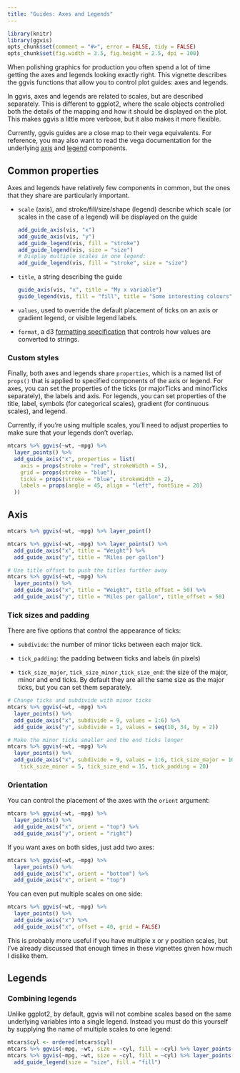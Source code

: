 ```yaml
---
title: "Guides: Axes and Legends"
---
```


<!--
%\VignetteEngine{knitr}
%\VignetteIndexEntry{Axes and legends}
-->

```r
library(knitr)
library(ggvis)
opts_chunk$set(comment = "#>", error = FALSE, tidy = FALSE)
opts_chunk$set(fig.width = 3.5, fig.height = 2.5, dpi = 100)
```

When polishing graphics for production you often spend a lot of time getting the
axes and legends looking exactly right. This vignette describes the ggvis
functions that allow you to control plot guides: axes and legends.

In ggvis, axes and legends are related to scales, but are described separately.
This is different to ggplot2, where the scale objects controlled both the
details of the mapping and how it should be displayed on the plot. This makes
ggvis a little more verbose, but it also makes it more flexible.

Currently, ggvis guides are a close map to their vega equivalents. For
reference, you may also want to read the vega documentation for the
underlying [axis](https://github.com/trifacta/vega/wiki/Axes) and
[legend](https://github.com/trifacta/vega/wiki/Legends) components.

## Common properties

Axes and legends have relatively few components in common, but the ones that
they share are particularly important.

* `scale` (axis), and stroke/fill/size/shape (legend) describe which scale (or
  scales in the case of a legend) will be displayed on the guide

    ```r
    add_guide_axis(vis, "x")
    add_guide_axis(vis, "y")
    add_guide_legend(vis, fill = "stroke")
    add_guide_legend(vis, size = "size")
    # Display multiple scales in one legend:
    add_guide_legend(vis, fill = "stroke", size = "size")
    ```

* `title`, a string describing the guide

    ```r
    guide_axis(vis, "x", title = "My x variable")
    guide_legend(vis, fill = "fill", title = "Some interesting colours")
    ```

* `values`, used to override the default placement of ticks on an axis or gradient
  legend, or visible legend labels.

* `format`, a d3 [formatting specification](https://github.com/mbostock/d3/wiki/Formatting)
  that controls how values are converted to strings.

### Custom styles

Finally, both axes and legends share `properties`, which is a named list of
`props()` that is applied to specified components of the axis or legend. For
axes, you can set the properties of the ticks (or majorTicks and minorTicks
separately), the labels and axis. For legends, you can set properties of the
title, label, symbols (for categorical scales), gradient (for continuous
scales), and legend.

Currently, if you're using multiple scales, you'll need to adjust properties to make
sure that your legends don't overlap.

```r
mtcars %>% ggvis(~wt, ~mpg) %>%
  layer_points() %>%
  add_guide_axis("x", properties = list(
    axis = props(stroke = "red", strokeWidth = 5),
    grid = props(stroke = "blue"),
    ticks = props(stroke = "blue", strokeWidth = 2),
    labels = props(angle = 45, align = "left", fontSize = 20)
  ))
```

## Axis

```r
mtcars %>% ggvis(~wt, ~mpg) %>% layer_point()

mtcars %>% ggvis(~wt, ~mpg) %>% layer_points() %>%
  add_guide_axis("x", title = "Weight") %>%
  add_guide_axis("y", title = "Miles per gallon")

# Use title offset to push the titles further away
mtcars %>% ggvis(~wt, ~mpg) %>%
  layer_points() %>%
  add_guide_axis("x", title = "Weight", title_offset = 50) %>%
  add_guide_axis("y", title = "Miles per gallon", title_offset = 50)
```

### Tick sizes and padding

There are five options that control the appearance of ticks:

* `subdivide`: the number of minor ticks between each major tick.

* `tick_padding`: the padding between ticks and labels (in pixels)

* `tick_size_major`, `tick_size_minor` ,`tick_size_end`: the size of the
  major, minor and end ticks. By default they are all the same size as the major
  ticks, but you can set them separately.

```r
# Change ticks and subdivide with minor ticks
mtcars %>% ggvis(~wt, ~mpg) %>%
  layer_points() %>%
  add_guide_axis("x", subdivide = 9, values = 1:6) %>%
  add_guide_axis("y", subdivide = 1, values = seq(10, 34, by = 2))

# Make the minor ticks smaller and the end ticks longer
mtcars %>% ggvis(~wt, ~mpg) %>%
  layer_points() %>%
  add_guide_axis("x", subdivide = 9, values = 1:6, tick_size_major = 10,
    tick_size_minor = 5, tick_size_end = 15, tick_padding = 20)
```

### Orientation

You can control the placement of the axes with the `orient` argument:

```r
mtcars %>% ggvis(~wt, ~mpg) %>%
  layer_points() %>%
  add_guide_axis("x", orient = "top") %>%
  add_guide_axis("y", orient = "right")
```

If you want axes on both sides, just add two axes:

```r
mtcars %>% ggvis(~wt, ~mpg) %>%
  layer_points() %>%
  add_guide_axis("x", orient = "bottom") %>%
  add_guide_axis("x", orient = "top")
```

You can even put multiple scales on one side:

```r
mtcars %>% ggvis(~wt, ~mpg) %>%
  layer_points() %>%
  add_guide_axis("x") %>%
  add_guide_axis("x", offset = 40, grid = FALSE)
```

This is probably more useful if you have multiple x or y position scales, but
I've already discussed that enough times in these vignettes given how much I
dislike them.


## Legends

### Combining legends

Unlike ggplot2, by default, ggvis will not combine scales based on the same
underlying variables into a single legend. Instead you must do this yourself
by supplying the name of multiple scales to one legend:

```r
mtcars$cyl <- ordered(mtcars$cyl)
mtcars %>% ggvis(~mpg, ~wt, size = ~cyl, fill = ~cyl) %>% layer_points()
mtcars %>% ggvis(~mpg, ~wt, size = ~cyl, fill = ~cyl) %>% layer_points() %>%
  add_guide_legend(size = "size", fill = "fill")
```
